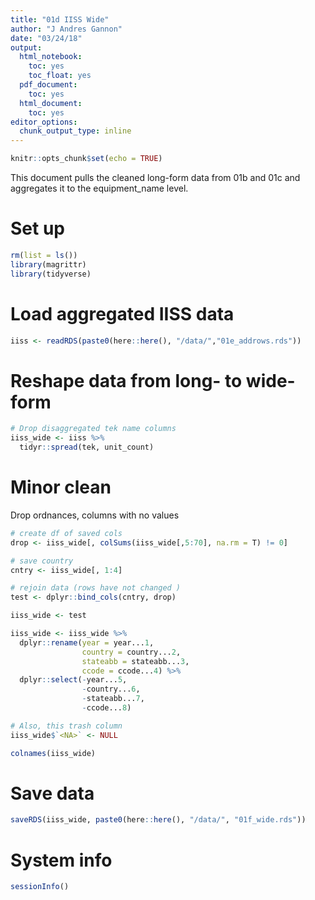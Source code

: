 ```yaml
---
title: "01d IISS Wide"
author: "J Andres Gannon"
date: "03/24/18"
output:
  html_notebook:
    toc: yes
    toc_float: yes
  pdf_document:
    toc: yes
  html_document:
    toc: yes
editor_options:
  chunk_output_type: inline
---
```

<style>
    body .main-container {
        max-width: 100%;
    }
</style>


```r
knitr::opts_chunk$set(echo = TRUE)
```

This document pulls the cleaned long-form data from 01b and 01c and aggregates it to the equipment_name level. 

# Set up
```r
rm(list = ls())
library(magrittr)
library(tidyverse)
```

# Load aggregated IISS data 
```r
iiss <- readRDS(paste0(here::here(), "/data/","01e_addrows.rds"))
```

# Reshape data from long- to wide-form
```r
# Drop disaggregated tek name columns
iiss_wide <- iiss %>%
  tidyr::spread(tek, unit_count)
```

# Minor clean
Drop ordnances, columns with no values
```r
# create df of saved cols 
drop <- iiss_wide[, colSums(iiss_wide[,5:70], na.rm = T) != 0]

# save country
cntry <- iiss_wide[, 1:4]

# rejoin data (rows have not changed )
test <- dplyr::bind_cols(cntry, drop)

iiss_wide <- test

iiss_wide <- iiss_wide %>%
  dplyr::rename(year = year...1,
                country = country...2,
                stateabb = stateabb...3,
                ccode = ccode...4) %>%
  dplyr::select(-year...5,
                -country...6,
                -stateabb...7,
                -ccode...8)

# Also, this trash column
iiss_wide$`<NA>` <- NULL

colnames(iiss_wide)
```

# Save data
```r
saveRDS(iiss_wide, paste0(here::here(), "/data/", "01f_wide.rds"))
```

# System info
```r
sessionInfo()
```
